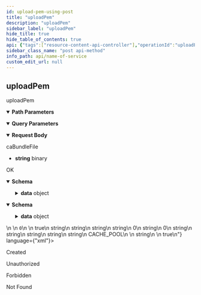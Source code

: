 ```yaml
---
id: upload-pem-using-post
title: "uploadPem"
description: "uploadPem"
sidebar_label: "uploadPem"
hide_title: true
hide_table_of_contents: true
api: {"tags":["resource-content-api-controller"],"operationId":"uploadPemUsingPOST","parameters":[{"name":"app","in":"query","description":"app","required":false,"schema":{"type":"string"}},{"name":"metadata","in":"query","description":"metadata","required":false,"schema":{"type":"string"}},{"name":"name","in":"query","description":"name","required":true,"schema":{"type":"string"}},{"name":"resource","in":"query","description":"resource","required":false,"schema":{"type":"string"}},{"name":"stackId","in":"path","description":"stackId","required":true,"schema":{"type":"string"}},{"name":"type","in":"query","description":"type","required":true,"schema":{"type":"string","enum":["CACHE_POOL","CERTIFICATE_AUTHORITY","CERT_REVOCATION_LIST","CLIENT_CERTIFICATE","CREDENTIALS","ERROR_PAGE","HEALTH_SCRIPT","IP_FEED","PAYLOAD","PUBLIC_PRIVATE_KEY","RPZ","SSL_CERTIFICATE","THREAT_INTEL"]}}],"requestBody":{"content":{"multipart/form-data":{"schema":{"type":"string","format":"binary"}}},"description":"caBundleFile","x-s2o-overloaded":true},"responses":{"200":{"description":"OK","content":{"application/json":{"schema":{"type":"object","properties":{"args":{"type":"array","items":{"type":"object"}},"code":{"type":"integer","format":"int32"},"data":{"type":"object","properties":{"active":{"type":"boolean"},"checksum":{"type":"string"},"content":{"type":"string"},"contentId":{"type":"string"},"createdBy":{"type":"string"},"createdDate":{"type":"integer","format":"int64"},"lastModifiedBy":{"type":"string"},"lastModifiedDate":{"type":"integer","format":"int64"},"metadata":{"type":"string"},"name":{"type":"string"},"referenceId":{"type":"string"},"scope":{"type":"string"},"stackId":{"type":"string"},"type":{"type":"string","enum":["CACHE_POOL","CERTIFICATE_AUTHORITY","CERT_REVOCATION_LIST","CLIENT_CERTIFICATE","CREDENTIALS","ERROR_PAGE","HEALTH_SCRIPT","IP_FEED","PAYLOAD","PUBLIC_PRIVATE_KEY","RPZ","SSL_CERTIFICATE","THREAT_INTEL"]}},"title":"ResourceContent"},"message":{"type":"string"},"metadata":{"type":"object"},"valid":{"type":"boolean"}},"title":"DataResponse«ResourceContent»"}},"application/xml":{"schema":{"type":"object","properties":{"args":{"type":"array","items":{"type":"object"}},"code":{"type":"integer","format":"int32"},"data":{"type":"object","properties":{"active":{"type":"boolean"},"checksum":{"type":"string"},"content":{"type":"string"},"contentId":{"type":"string"},"createdBy":{"type":"string"},"createdDate":{"type":"integer","format":"int64"},"lastModifiedBy":{"type":"string"},"lastModifiedDate":{"type":"integer","format":"int64"},"metadata":{"type":"string"},"name":{"type":"string"},"referenceId":{"type":"string"},"scope":{"type":"string"},"stackId":{"type":"string"},"type":{"type":"string","enum":["CACHE_POOL","CERTIFICATE_AUTHORITY","CERT_REVOCATION_LIST","CLIENT_CERTIFICATE","CREDENTIALS","ERROR_PAGE","HEALTH_SCRIPT","IP_FEED","PAYLOAD","PUBLIC_PRIVATE_KEY","RPZ","SSL_CERTIFICATE","THREAT_INTEL"]}},"title":"ResourceContent"},"message":{"type":"string"},"metadata":{"type":"object"},"valid":{"type":"boolean"}},"title":"DataResponse«ResourceContent»"}}}},"201":{"description":"Created"},"401":{"description":"Unauthorized"},"403":{"description":"Forbidden"},"404":{"description":"Not Found"}},"x-s2o-warning":"Operation uploadPemUsingPOST has multiple requestBodies","description":"uploadPem","method":"post","path":"/api/stack/{stackId}/content/pem","servers":[{"url":"//localhost:8080"}],"info":{"description":"API Endpoint Decoration","version":"1.0.0","title":"NAME OF SERVICE","contact":{"name":"Dev-Team","url":"https://www.dev-team.com/","email":"dev-team@gmail.com"},"license":{"name":"Apache 2.0","url":"http://www.apache.org/licenses/LICENSE-2.0.html"}},"postman":{"name":"uploadPem","description":{"type":"text/plain"},"url":{"path":["api","stack",":stackId","content","pem"],"host":["{{baseUrl}}"],"query":[{"disabled":false,"description":{"content":"app","type":"text/plain"},"key":"app","value":""},{"disabled":false,"description":{"content":"metadata","type":"text/plain"},"key":"metadata","value":""},{"disabled":false,"description":{"content":"(Required) name","type":"text/plain"},"key":"name","value":""},{"disabled":false,"description":{"content":"resource","type":"text/plain"},"key":"resource","value":""},{"disabled":false,"description":{"content":"(Required) type","type":"text/plain"},"key":"type","value":""}],"variable":[{"disabled":false,"description":{"content":"(Required) stackId","type":"text/plain"},"type":"any","value":"","key":"stackId"}]},"header":[{"key":"Content-Type","value":"multipart/form-data"},{"key":"Accept","value":"application/json"}],"method":"POST","body":{"mode":"formdata","formdata":[]}}}
sidebar_class_name: "post api-method"
info_path: api/name-of-service
custom_edit_url: null
---
```



## uploadPem



uploadPem

<details style={{"marginBottom":"1rem"}} data-collapsed={false} open={true}><summary style={{}}><strong>Path Parameters</strong></summary><div><ul><ParamsItem className={"paramsItem"} param={{"name":"stackId","in":"path","description":"stackId","required":true,"schema":{"type":"string"}}}></ParamsItem></ul></div></details><details style={{"marginBottom":"1rem"}} data-collapsed={false} open={true}><summary style={{}}><strong>Query Parameters</strong></summary><div><ul><ParamsItem className={"paramsItem"} param={{"name":"app","in":"query","description":"app","required":false,"schema":{"type":"string"}}}></ParamsItem><ParamsItem className={"paramsItem"} param={{"name":"metadata","in":"query","description":"metadata","required":false,"schema":{"type":"string"}}}></ParamsItem><ParamsItem className={"paramsItem"} param={{"name":"name","in":"query","description":"name","required":true,"schema":{"type":"string"}}}></ParamsItem><ParamsItem className={"paramsItem"} param={{"name":"resource","in":"query","description":"resource","required":false,"schema":{"type":"string"}}}></ParamsItem><ParamsItem className={"paramsItem"} param={{"name":"type","in":"query","description":"type","required":true,"schema":{"type":"string","enum":["CACHE_POOL","CERTIFICATE_AUTHORITY","CERT_REVOCATION_LIST","CLIENT_CERTIFICATE","CREDENTIALS","ERROR_PAGE","HEALTH_SCRIPT","IP_FEED","PAYLOAD","PUBLIC_PRIVATE_KEY","RPZ","SSL_CERTIFICATE","THREAT_INTEL"]}}}></ParamsItem></ul></div></details><MimeTabs><TabItem label={"multipart/form-data"} value={"multipart/form-data-schema"}><details style={{}} data-collapsed={false} open={true}><summary style={{"textAlign":"left"}}><strong>Request Body</strong></summary><div style={{"textAlign":"left","marginLeft":"1rem"}}><div style={{"marginTop":"1rem","marginBottom":"1rem"}}>

caBundleFile

</div></div><ul style={{"marginLeft":"1rem"}}><li><div><strong>string</strong><span style={{"opacity":"0.6"}}> binary</span></div></li></ul></details></TabItem></MimeTabs><div><ApiTabs><TabItem label={"200"} value={"200"}><div>

OK

</div><div><MimeTabs schemaType={"response"}><TabItem label={"application/json"} value={"application/json"}><SchemaTabs><TabItem label={"Schema"} value={"Schema"}><details style={{}} data-collapsed={false} open={true}><summary style={{"textAlign":"left"}}><strong>Schema</strong></summary><div style={{"textAlign":"left","marginLeft":"1rem"}}></div><ul style={{"marginLeft":"1rem"}}><SchemaItem collapsible={false} name={"args"} required={false} schemaName={"object[]"} qualifierMessage={undefined} schema={{"type":"array","items":{"type":"object"}}}></SchemaItem><SchemaItem collapsible={false} name={"code"} required={false} schemaName={"int32"} qualifierMessage={undefined} schema={{"type":"integer","format":"int32"}}></SchemaItem><SchemaItem collapsible={true} className={"schemaItem"}><details style={{}}><summary style={{}}><strong>data</strong><span style={{"opacity":"0.6"}}> object</span></summary><div style={{"marginLeft":"1rem"}}><SchemaItem collapsible={false} name={"active"} required={false} schemaName={"boolean"} qualifierMessage={undefined} schema={{"type":"boolean"}}></SchemaItem><SchemaItem collapsible={false} name={"checksum"} required={false} schemaName={"string"} qualifierMessage={undefined} schema={{"type":"string"}}></SchemaItem><SchemaItem collapsible={false} name={"content"} required={false} schemaName={"string"} qualifierMessage={undefined} schema={{"type":"string"}}></SchemaItem><SchemaItem collapsible={false} name={"contentId"} required={false} schemaName={"string"} qualifierMessage={undefined} schema={{"type":"string"}}></SchemaItem><SchemaItem collapsible={false} name={"createdBy"} required={false} schemaName={"string"} qualifierMessage={undefined} schema={{"type":"string"}}></SchemaItem><SchemaItem collapsible={false} name={"createdDate"} required={false} schemaName={"int64"} qualifierMessage={undefined} schema={{"type":"integer","format":"int64"}}></SchemaItem><SchemaItem collapsible={false} name={"lastModifiedBy"} required={false} schemaName={"string"} qualifierMessage={undefined} schema={{"type":"string"}}></SchemaItem><SchemaItem collapsible={false} name={"lastModifiedDate"} required={false} schemaName={"int64"} qualifierMessage={undefined} schema={{"type":"integer","format":"int64"}}></SchemaItem><SchemaItem collapsible={false} name={"metadata"} required={false} schemaName={"string"} qualifierMessage={undefined} schema={{"type":"string"}}></SchemaItem><SchemaItem collapsible={false} name={"name"} required={false} schemaName={"string"} qualifierMessage={undefined} schema={{"type":"string"}}></SchemaItem><SchemaItem collapsible={false} name={"referenceId"} required={false} schemaName={"string"} qualifierMessage={undefined} schema={{"type":"string"}}></SchemaItem><SchemaItem collapsible={false} name={"scope"} required={false} schemaName={"string"} qualifierMessage={undefined} schema={{"type":"string"}}></SchemaItem><SchemaItem collapsible={false} name={"stackId"} required={false} schemaName={"string"} qualifierMessage={undefined} schema={{"type":"string"}}></SchemaItem><SchemaItem collapsible={false} name={"type"} required={false} schemaName={"string"} qualifierMessage={"**Possible values:** [`CACHE_POOL`, `CERTIFICATE_AUTHORITY`, `CERT_REVOCATION_LIST`, `CLIENT_CERTIFICATE`, `CREDENTIALS`, `ERROR_PAGE`, `HEALTH_SCRIPT`, `IP_FEED`, `PAYLOAD`, `PUBLIC_PRIVATE_KEY`, `RPZ`, `SSL_CERTIFICATE`, `THREAT_INTEL`]"} schema={{"type":"string","enum":["CACHE_POOL","CERTIFICATE_AUTHORITY","CERT_REVOCATION_LIST","CLIENT_CERTIFICATE","CREDENTIALS","ERROR_PAGE","HEALTH_SCRIPT","IP_FEED","PAYLOAD","PUBLIC_PRIVATE_KEY","RPZ","SSL_CERTIFICATE","THREAT_INTEL"]}}></SchemaItem></div></details></SchemaItem><SchemaItem collapsible={false} name={"message"} required={false} schemaName={"string"} qualifierMessage={undefined} schema={{"type":"string"}}></SchemaItem><SchemaItem collapsible={false} name={"metadata"} required={false} schemaName={"object"} qualifierMessage={undefined} schema={{"type":"object"}}></SchemaItem><SchemaItem collapsible={false} name={"valid"} required={false} schemaName={"boolean"} qualifierMessage={undefined} schema={{"type":"boolean"}}></SchemaItem></ul></details></TabItem><TabItem label={"Example (from schema)"} value={"Example (from schema)"}><ResponseSamples responseExample={"{\n  \"args\": [\n    {}\n  ],\n  \"code\": 0,\n  \"data\": {\n    \"active\": true,\n    \"checksum\": \"string\",\n    \"content\": \"string\",\n    \"contentId\": \"string\",\n    \"createdBy\": \"string\",\n    \"createdDate\": 0,\n    \"lastModifiedBy\": \"string\",\n    \"lastModifiedDate\": 0,\n    \"metadata\": \"string\",\n    \"name\": \"string\",\n    \"referenceId\": \"string\",\n    \"scope\": \"string\",\n    \"stackId\": \"string\",\n    \"type\": \"CACHE_POOL\"\n  },\n  \"message\": \"string\",\n  \"metadata\": {},\n  \"valid\": true\n}"} language={"json"}></ResponseSamples></TabItem></SchemaTabs></TabItem><TabItem label={"application/xml"} value={"application/xml"}><SchemaTabs><TabItem label={"Schema"} value={"Schema"}><details style={{}} data-collapsed={false} open={true}><summary style={{"textAlign":"left"}}><strong>Schema</strong></summary><div style={{"textAlign":"left","marginLeft":"1rem"}}></div><ul style={{"marginLeft":"1rem"}}><SchemaItem collapsible={false} name={"args"} required={false} schemaName={"object[]"} qualifierMessage={undefined} schema={{"type":"array","items":{"type":"object"}}}></SchemaItem><SchemaItem collapsible={false} name={"code"} required={false} schemaName={"int32"} qualifierMessage={undefined} schema={{"type":"integer","format":"int32"}}></SchemaItem><SchemaItem collapsible={true} className={"schemaItem"}><details style={{}}><summary style={{}}><strong>data</strong><span style={{"opacity":"0.6"}}> object</span></summary><div style={{"marginLeft":"1rem"}}><SchemaItem collapsible={false} name={"active"} required={false} schemaName={"boolean"} qualifierMessage={undefined} schema={{"type":"boolean"}}></SchemaItem><SchemaItem collapsible={false} name={"checksum"} required={false} schemaName={"string"} qualifierMessage={undefined} schema={{"type":"string"}}></SchemaItem><SchemaItem collapsible={false} name={"content"} required={false} schemaName={"string"} qualifierMessage={undefined} schema={{"type":"string"}}></SchemaItem><SchemaItem collapsible={false} name={"contentId"} required={false} schemaName={"string"} qualifierMessage={undefined} schema={{"type":"string"}}></SchemaItem><SchemaItem collapsible={false} name={"createdBy"} required={false} schemaName={"string"} qualifierMessage={undefined} schema={{"type":"string"}}></SchemaItem><SchemaItem collapsible={false} name={"createdDate"} required={false} schemaName={"int64"} qualifierMessage={undefined} schema={{"type":"integer","format":"int64"}}></SchemaItem><SchemaItem collapsible={false} name={"lastModifiedBy"} required={false} schemaName={"string"} qualifierMessage={undefined} schema={{"type":"string"}}></SchemaItem><SchemaItem collapsible={false} name={"lastModifiedDate"} required={false} schemaName={"int64"} qualifierMessage={undefined} schema={{"type":"integer","format":"int64"}}></SchemaItem><SchemaItem collapsible={false} name={"metadata"} required={false} schemaName={"string"} qualifierMessage={undefined} schema={{"type":"string"}}></SchemaItem><SchemaItem collapsible={false} name={"name"} required={false} schemaName={"string"} qualifierMessage={undefined} schema={{"type":"string"}}></SchemaItem><SchemaItem collapsible={false} name={"referenceId"} required={false} schemaName={"string"} qualifierMessage={undefined} schema={{"type":"string"}}></SchemaItem><SchemaItem collapsible={false} name={"scope"} required={false} schemaName={"string"} qualifierMessage={undefined} schema={{"type":"string"}}></SchemaItem><SchemaItem collapsible={false} name={"stackId"} required={false} schemaName={"string"} qualifierMessage={undefined} schema={{"type":"string"}}></SchemaItem><SchemaItem collapsible={false} name={"type"} required={false} schemaName={"string"} qualifierMessage={"**Possible values:** [`CACHE_POOL`, `CERTIFICATE_AUTHORITY`, `CERT_REVOCATION_LIST`, `CLIENT_CERTIFICATE`, `CREDENTIALS`, `ERROR_PAGE`, `HEALTH_SCRIPT`, `IP_FEED`, `PAYLOAD`, `PUBLIC_PRIVATE_KEY`, `RPZ`, `SSL_CERTIFICATE`, `THREAT_INTEL`]"} schema={{"type":"string","enum":["CACHE_POOL","CERTIFICATE_AUTHORITY","CERT_REVOCATION_LIST","CLIENT_CERTIFICATE","CREDENTIALS","ERROR_PAGE","HEALTH_SCRIPT","IP_FEED","PAYLOAD","PUBLIC_PRIVATE_KEY","RPZ","SSL_CERTIFICATE","THREAT_INTEL"]}}></SchemaItem></div></details></SchemaItem><SchemaItem collapsible={false} name={"message"} required={false} schemaName={"string"} qualifierMessage={undefined} schema={{"type":"string"}}></SchemaItem><SchemaItem collapsible={false} name={"metadata"} required={false} schemaName={"object"} qualifierMessage={undefined} schema={{"type":"object"}}></SchemaItem><SchemaItem collapsible={false} name={"valid"} required={false} schemaName={"boolean"} qualifierMessage={undefined} schema={{"type":"boolean"}}></SchemaItem></ul></details></TabItem><TabItem label={"Example (from schema)"} value={"Example (from schema)"}><ResponseSamples responseExample={"<root>\n  <args/>\n  <code>0</code>\n  <data>\n    <active>true</active>\n    <checksum>string</checksum>\n    <content>string</content>\n    <contentId>string</contentId>\n    <createdBy>string</createdBy>\n    <createdDate>0</createdDate>\n    <lastModifiedBy>string</lastModifiedBy>\n    <lastModifiedDate>0</lastModifiedDate>\n    <metadata>string</metadata>\n    <name>string</name>\n    <referenceId>string</referenceId>\n    <scope>string</scope>\n    <stackId>string</stackId>\n    <type>CACHE_POOL</type>\n  </data>\n  <message>string</message>\n  <metadata/>\n  <valid>true</valid>\n</root>"} language={"xml"}></ResponseSamples></TabItem></SchemaTabs></TabItem></MimeTabs></div></TabItem><TabItem label={"201"} value={"201"}><div>

Created

</div><div></div></TabItem><TabItem label={"401"} value={"401"}><div>

Unauthorized

</div><div></div></TabItem><TabItem label={"403"} value={"403"}><div>

Forbidden

</div><div></div></TabItem><TabItem label={"404"} value={"404"}><div>

Not Found

</div><div></div></TabItem></ApiTabs></div>
      